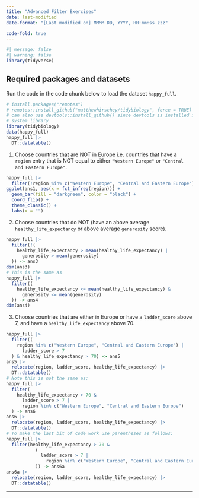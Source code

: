 ```yaml
---
title: "Advanced Filter Exercises"
date: last-modified
date-format: "[Last modified on] MMMM DD, YYYY, HH:mm:ss zzz"

code-fold: true
---
```




```r
#| message: false
#| warning: false
library(tidyverse)
```

## Required packages and datasets

Run the code in the code chunk below to load the dataset `happy_full`.

```r
# install.packages("remotes")
# remotes::install_github("matthewhirschey/tidybiology", force = TRUE)
# can also use devtools::install_github() since devtools is installed in
# system library
library(tidybiology)
data(happy_full)
happy_full |> 
  DT::datatable()
```

1. Choose countries that are NOT in Europe i.e. countries that have a `region` entry that is NOT equal to either `"Western Europe"` or `"Central and Eastern Europe"`.

```r
happy_full |>
  filter(!region %in% c("Western Europe", "Central and Eastern Europe")) -> ans1
ggplot(ans1, aes(x = fct_infreq(region))) +
  geom_bar(fill = "darkgreen", color = "black") +
  coord_flip() +
  theme_classic() + 
  labs(x = "")
```

2. Choose countries that do NOT (have an above average `healthy_life_expectancy` or above average `generosity` score).

```r
happy_full |>
  filter(!(
    healthy_life_expectancy > mean(healthy_life_expectancy) |
      generosity > mean(generosity)
  )) -> ans3
dim(ans3)
# This is the same as
happy_full |>
  filter((
    healthy_life_expectancy <= mean(healthy_life_expectancy) & 
      generosity <= mean(generosity)
  )) -> ans4
dim(ans4)
```

3. Choose countries that are either in Europe or have a `ladder_score` above 7, and have a `healthy_life_expectancy` above 70.

```r
happy_full |>
  filter((
    region %in% c("Western Europe", "Central and Eastern Europe") |
      ladder_score > 7
  ) & healthy_life_expectancy > 70) -> ans5
ans5 |>
  relocate(region, ladder_score, healthy_life_expectancy) |>
  DT::datatable()
# Note this is not the same as:
happy_full |>
  filter(
    healthy_life_expectancy > 70 &
      ladder_score > 7 |
      region %in% c("Western Europe", "Central and Eastern Europe")
  ) -> ans6
ans6 |>
  relocate(region, ladder_score, healthy_life_expectancy) |>
  DT::datatable()
# To make the last bit of code work use parentheses as follows:
happy_full |>
  filter(healthy_life_expectancy > 70 &
           (
             ladder_score > 7 |
               region %in% c("Western Europe", "Central and Eastern Europe")
           )) -> ans6a
ans6a |>
  relocate(region, ladder_score, healthy_life_expectancy) |>
  DT::datatable()
```

---
